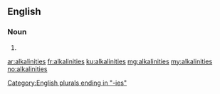 ==English==

===Noun===
{{head|en|plural}}

# {{plural of|alkalinity|lang=en|nocat=1}}

[[Category:English plurals ending in "-ies"]]

[[ar:alkalinities]]
[[fr:alkalinities]]
[[ku:alkalinities]]
[[mg:alkalinities]]
[[my:alkalinities]]
[[no:alkalinities]]